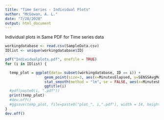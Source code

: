 ```yaml
---
title: "Time Series - Individual Plots"
author: "McGowan, A. L."
date: "7/28/2020"
output: html_document
---
```


Individual plots in Same PDF for Time series data
```r
workingdatabase <- read.csv(SampleData.csv)
IDlist <- unique(workingdatabase$ID)

pdf("Individualplots.pdf", onefile = TRUE)
for (i in IDlist) {

  temp_plot = ggplot(data= subset(workingdatabase, ID == i)) + 
                  geom_point(size=3, aes(x=MinutesElapsed, y=SENSSAvgMom)) +
                  stat_smooth(method = "lm", se = FALSE, aes(x=MinutesElapsed, y=SENSSAvgMom)) +
                  ggtitle(i)
  #pdf(paste0(i, ".pdf"))
  print(temp_plot)
  #dev.off()
  #ggsave(temp_plot, file=paste0("plot_", i,".pdf"), width = 14, height = 10, units = "cm")
}
dev.off()
```

